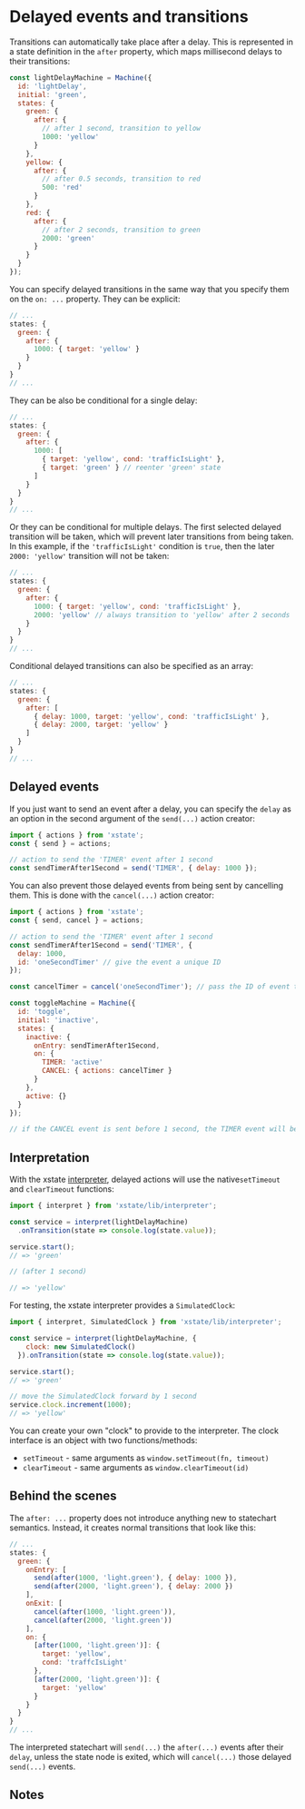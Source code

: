 
# Delayed events and transitions

<StateChart machine={lightDelayMachine} />

Transitions can automatically take place after a delay. This is represented in a state definition in the `after` property, which maps millisecond delays to their transitions:

```js
const lightDelayMachine = Machine({
  id: 'lightDelay',
  initial: 'green',
  states: {
    green: {
      after: {
        // after 1 second, transition to yellow
        1000: 'yellow'
      }
    },
    yellow: {
      after: {
        // after 0.5 seconds, transition to red
        500: 'red'
      }
    },
    red: {
      after: {
        // after 2 seconds, transition to green
        2000: 'green'
      }
    }
  }
});
```

You can specify delayed transitions in the same way that you specify them on the `on: ...` property. They can be explicit:

```js
// ...
states: {
  green: {
    after: {
      1000: { target: 'yellow' }
    }
  }
}
// ...
```

They can be also be conditional for a single delay:

```js
// ...
states: {
  green: {
    after: {
      1000: [
        { target: 'yellow', cond: 'trafficIsLight' },
        { target: 'green' } // reenter 'green' state
      ]
    }
  }
}
// ...
```

Or they can be conditional for multiple delays. The first selected delayed transition will be taken, which will prevent later transitions from being taken. In this example, if the `'trafficIsLight'` condition is `true`, then the later `2000: 'yellow'` transition will not be taken:

```js
// ...
states: {
  green: {
    after: {
      1000: { target: 'yellow', cond: 'trafficIsLight' },
      2000: 'yellow' // always transition to 'yellow' after 2 seconds
    }
  }
}
// ...
```

Conditional delayed transitions can also be specified as an array:

```js
// ...
states: {
  green: {
    after: [
      { delay: 1000, target: 'yellow', cond: 'trafficIsLight' },
      { delay: 2000, target: 'yellow' }
    ]
  }
}
// ...
```

## Delayed events

If you just want to send an event after a delay, you can specify the `delay` as an option in the second argument of the `send(...)` action creator:

```js
import { actions } from 'xstate';
const { send } = actions;

// action to send the 'TIMER' event after 1 second
const sendTimerAfter1Second = send('TIMER', { delay: 1000 });
```

You can also prevent those delayed events from being sent by cancelling them. This is done with the `cancel(...)` action creator:

```js
import { actions } from 'xstate';
const { send, cancel } = actions;

// action to send the 'TIMER' event after 1 second
const sendTimerAfter1Second = send('TIMER', {
  delay: 1000,
  id: 'oneSecondTimer' // give the event a unique ID
});

const cancelTimer = cancel('oneSecondTimer'); // pass the ID of event to cancel

const toggleMachine = Machine({
  id: 'toggle',
  initial: 'inactive',
  states: {
    inactive: {
      onEntry: sendTimerAfter1Second,
      on: {
        TIMER: 'active'
        CANCEL: { actions: cancelTimer }
      }
    },
    active: {}
  }
});

// if the CANCEL event is sent before 1 second, the TIMER event will be canceled.
```

## Interpretation

With the xstate [interpreter](./Interpretation), delayed actions will use the native`setTimeout` and `clearTimeout` functions:

```js
import { interpret } from 'xstate/lib/interpreter';

const service = interpret(lightDelayMachine)
  .onTransition(state => console.log(state.value));

service.start();
// => 'green'

// (after 1 second)

// => 'yellow'
```

For testing, the xstate interpreter provides a `SimulatedClock`:

```js
import { interpret, SimulatedClock } from 'xstate/lib/interpreter';

const service = interpret(lightDelayMachine, {
    clock: new SimulatedClock()
  }).onTransition(state => console.log(state.value));

service.start();
// => 'green'

// move the SimulatedClock forward by 1 second
service.clock.increment(1000);
// => 'yellow'
```

You can create your own "clock" to provide to the interpreter. The clock interface is an object with two functions/methods:

- `setTimeout` - same arguments as `window.setTimeout(fn, timeout)`
- `clearTimeout` - same arguments as `window.clearTimeout(id)`


## Behind the scenes

The `after: ...` property does not introduce anything new to statechart semantics. Instead, it creates normal transitions that look like this:

```js
// ...
states: {
  green: {
    onEntry: [
      send(after(1000, 'light.green'), { delay: 1000 }),
      send(after(2000, 'light.green'), { delay: 2000 })
    ],
    onExit: [
      cancel(after(1000, 'light.green')),
      cancel(after(2000, 'light.green'))
    ],
    on: {
      [after(1000, 'light.green')]: {
        target: 'yellow',
        cond: 'traffcIsLight'
      },
      [after(2000, 'light.green')]: {
        target: 'yellow'
      }
    }
  }
}
// ...
```

The interpreted statechart will `send(...)` the `after(...)` events after their `delay`, unless the state node is exited, which will `cancel(...)` those delayed `send(...)` events.

## Notes

